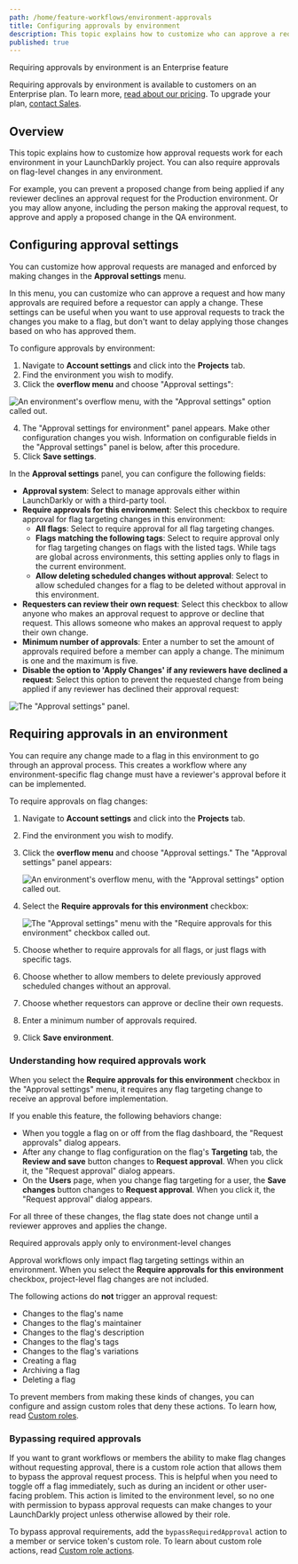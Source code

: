 ```yaml
---
path: /home/feature-workflows/environment-approvals
title: Configuring approvals by environment
description: This topic explains how to customize who can approve a request for each environment in your LaunchDarkly project.
published: true
---
```


<Callout intent="primary">
<CalloutTitle>Requiring approvals by environment is an Enterprise feature</CalloutTitle>
<CalloutDescription>

Requiring approvals by environment is available to customers on an Enterprise plan. To learn more, [read about our pricing](https://launchdarkly.com/pricing/). To upgrade your plan, [contact Sales](https://launchdarkly.com/contact-sales/).

</CalloutDescription>
</Callout>

## Overview

This topic explains how to customize how approval requests work for each environment in your LaunchDarkly project. You can also require approvals on flag-level changes in any environment.

For example, you can prevent a proposed change from being applied if any reviewer declines an approval request for the Production environment. Or you may allow anyone, including the person making the approval request, to approve and apply a proposed change in the QA environment.

## Configuring approval settings

You can customize how approval requests are managed and enforced by making changes in the **Approval settings** menu.

In this menu, you can customize who can approve a request and how many approvals are required before a requestor can apply a change. These settings can be useful when you want to use approval requests to track the changes you make to a flag, but don't want to delay applying those changes based on who has approved them.

To configure approvals by environment:

1. Navigate to **Account settings** and click into the **Projects** tab.
2. Find the environment you wish to modify.
3. Click the **overflow menu** and choose "Approval settings":

![An environment's overflow menu, with the "Approval settings" option called out.](approvals-environment-overflow-callout.png)

4. The "Approval settings for environment" panel appears. Make other configuration changes you wish. Information on configurable fields in the "Approval settings" panel is below, after this procedure.
6. Click **Save settings**.


In the **Approval settings** panel, you can configure the following fields:

* **Approval system**: Select to manage approvals either within LaunchDarkly or with a third-party tool.
* **Require approvals for this environment**: Select this checkbox to require approval for flag targeting changes in this environment:
  * **All flags**: Select to require approval for all flag targeting changes.
  * **Flags matching the following tags**: Select to require approval only for flag targeting changes on flags with the listed tags. While tags are global across environments, this setting applies only to flags in the current environment.
  * **Allow deleting scheduled changes without approval**: Select to allow scheduled changes for a flag to be deleted without approval in this environment.
* **Requesters can review their own request**: Select this checkbox to allow anyone who makes an approval request to approve or decline that request. This allows someone who makes an approval request to apply their own change.
* **Minimum number of approvals**: Enter a number to set the amount of approvals required before a member can apply a change. The minimum is one and the maximum is five.
* **Disable the option to 'Apply Changes' if any reviewers have declined a request**: Select this option to prevent the requested change from being applied if any reviewer has declined their approval request:

![The "Approval settings" panel.](approvals-approval-settings.png)

## Requiring approvals in an environment

You can require any change made to a flag in this environment to go through an approval process. This creates a workflow where any environment-specific flag change must have a reviewer's approval before it can be implemented.

To require approvals on flag changes:

1. Navigate to **Account settings** and click into the **Projects** tab.
2. Find the environment you wish to modify.
3. Click the **overflow menu** and choose "Approval settings." The "Approval settings" panel appears:

    ![An environment's overflow menu, with the "Approval settings" option called out.](approvals-environment-overflow-callout.png)
4. Select the **Require approvals for this environment** checkbox:

    ![The "Approval settings" menu with the "Require approvals for this environment" checkbox called out.](approvals-settings-require-callout.png)

5. Choose whether to require approvals for all flags, or just flags with specific tags.
6. Choose whether to allow members to delete previously approved scheduled changes without an approval.
7. Choose whether requestors can approve or decline their own requests.
8. Enter a minimum number of approvals required.
6. Click **Save environment**.

### Understanding how required approvals work

When you select the **Require approvals for this environment** checkbox in the "Approval settings" menu, it requires any flag targeting change to receive an approval before implementation.

If you enable this feature, the following behaviors change:
* When you toggle a flag on or off from the flag dashboard, the "Request approvals" dialog appears.
* After any change to flag configuration on the flag's **Targeting** tab, the **Review and save** button changes to **Request approval**. When you click it, the "Request approval" dialog appears.
* On the **Users** page, when you change flag targeting for a user, the **Save changes** button changes to **Request approval**. When you click it, the "Request approval" dialog appears.

For all three of these changes, the flag state does not change until a reviewer approves and applies the change.

<Callout intent="alert">
<CalloutTitle>Required approvals apply only to environment-level changes</CalloutTitle>
<CalloutDescription>

Approval workflows only impact flag targeting settings within an environment. When you select the **Require approvals for this environment** checkbox, project-level flag changes are not included.

</CalloutDescription>
</Callout>

The following actions do **not** trigger an approval request:

* Changes to the flag's name
* Changes to the flag's maintainer
* Changes to the flag's description
* Changes to the flag's tags
* Changes to the flag's variations
* Creating a flag
* Archiving a flag
* Deleting a flag

To prevent members from making these kinds of changes, you can configure and assign custom roles that deny these actions. To learn how, read [Custom roles](/home/members/custom-roles).

### Bypassing required approvals

If you want to grant workflows or members the ability to make flag changes without requesting approval, there is a custom role action that allows them to bypass the approval request process. This is helpful when you need to toggle off a flag immediately, such as during an incident or other user-facing problem. This action is limited to the environment level, so no one with permission to bypass approval requests can make changes to your LaunchDarkly project unless otherwise allowed by their role.

To bypass approval requirements, add the `bypassRequiredApproval` action to a member or service token's custom role. To learn about custom role actions, read [Custom role actions](/home/members/role-actions).
